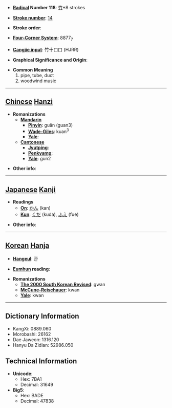 * '''[[Wiktionary:Chinese radical index| Radical]] Number 118''': [[Wiktionary:Chinese radical index 竹|竹]]+8 strokes

* '''[[Wiktionary:Chinese total strokes index|Stroke number]]''': [[Wiktionary:Chinese total strokes index 14|14]]

* '''Stroke order''': 

* '''[[Wiktionary:Chinese four corner index|Four-Corner System]]''': 8877<sub>7</sub>

* '''[[Wiktionary:Chinese Cangjie index|Cangjie input]]''': 竹十口口 (HJRR)

* '''Graphical Significance and Origin''': 

* '''Common Meaning'''
*#pipe, tube, duct
*# woodwind music


----

== [[Chinese]] [[Hanzi]] ==

* '''Romanizations'''
** '''[[Mandarin]]'''
*** '''[[Pinyin]]''': guǎn (guan3)
*** '''[[Wade-Giles]]''': kuan<sup>3</sup>
*** '''[[Yale]]''': 
** '''[[Cantonese]]'''
*** '''[[Jyutping]]''':
*** '''[[Penkyamp]]''': 
*** '''[[Yale]]''': gun2

* '''Other info''': 

----

== [[Japanese]] [[Kanji]] ==

* '''Readings'''
** '''[[On]]''': [[かん]] (kan)
** '''[[Kun]]''': [[くだ]] (kuda), [[ふえ]] (fue)

* '''Other info''':  

----

== [[Korean]] [[Hanja]] ==

* '''[[Hangeul]]''': 관

* '''[[Eumhun]] reading''': 

* '''Romanizations'''
** '''[[The 2000 South Korean Revised Romanization|The 2000 South Korean Revised]]''': gwan
** '''[[McCune-Reischauer]]''': kwan
** '''[[Yale]]''': kwan

----

== Dictionary Information ==

* KangXi: 0889.060
* Morobashi: 26162
* Dae Jaweon: 1316.120
* Hanyu Da Zidian: 52986.050

== Technical Information ==

* '''Unicode''':
** Hex: 7BA1
** Decimal: 31649
* '''Big5''':
** Hex: BADE
** Decimal: 47838